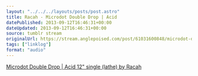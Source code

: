 ```yaml
---
layout: "../../../layouts/posts/post.astro"
title: Racah - Microdot Double Drop | Acid
datePublished: 2013-09-12T16:46:31+00:00
dateUpdated: 2013-09-12T16:46:31+00:00
source: tumblr stream
originalUrl: https://stream.anglepoised.com/post/61031600848/microdot-double-drop-acid-12-single-lathe-by
tags: ["linklog"]
format: "audio"
---
```


[Microdot Double Drop | Acid 12" single (lathe) by Racah][1]

[1]: http://music.bladudflies.com/album/microdot-double-drop-acid-12-single-lathe
